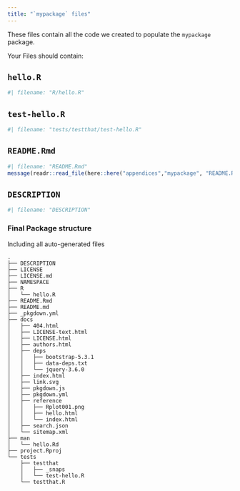 ```yaml
---
title: "`mypackage` files"
---
```


These files contain all the code we created to populate the `mypackage` package.

Your Files should contain:

## `hello.R`

```r
#| filename: "R/hello.R"

```

## `test-hello.R`

```r
#| filename: "tests/testthat/test-hello.R"

```

## `README.Rmd`

```r
#| filename: "README.Rmd"
message(readr::read_file(here::here("appendices","mypackage", "README.Rmd")))
```

## `DESCRIPTION`

```r
#| filename: "DESCRIPTION"

```

### Final Package structure

Including all auto-generated files

```         
.
├── DESCRIPTION
├── LICENSE
├── LICENSE.md
├── NAMESPACE
├── R
│   └── hello.R
├── README.Rmd
├── README.md
├── _pkgdown.yml
├── docs
│   ├── 404.html
│   ├── LICENSE-text.html
│   ├── LICENSE.html
│   ├── authors.html
│   ├── deps
│   │   ├── bootstrap-5.3.1
│   │   ├── data-deps.txt
│   │   └── jquery-3.6.0
│   ├── index.html
│   ├── link.svg
│   ├── pkgdown.js
│   ├── pkgdown.yml
│   ├── reference
│   │   ├── Rplot001.png
│   │   ├── hello.html
│   │   └── index.html
│   ├── search.json
│   └── sitemap.xml
├── man
│   └── hello.Rd
├── project.Rproj
└── tests
    ├── testthat
    │   ├── _snaps
    │   └── test-hello.R
    └── testthat.R
```
